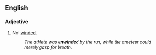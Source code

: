 ==English==

===Adjective===
{{en-adj}}

# Not [[winded]].
#:''The athlete was '''unwinded''' by the run, while the ameteur could merely gasp for breath.''